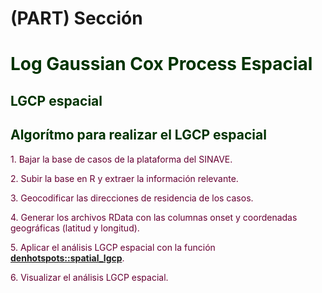 # (PART) Sección {-}

# **<span style="color:#003300;">Log Gaussian Cox Process Espacial</span>** {#lgcp}



## <span style="color:#003300;">**LGCP espacial**</span>

## **<span style="color:#003300;">Algorítmo para realizar el LGCP espacial </span>**


<span style="color:#660033;">1. Bajar la base de casos de la plataforma del SINAVE.</span>

<span style="color:#660033;">2. Subir la base en R y extraer la información relevante.</span>

<span style="color:#660033;">3. Geocodificar las direcciones de residencia de los casos. </span>

<span style="color:#660033;">4. Generar los archivos RData con las columnas onset y coordenadas geográficas (latitud y longitud).</span>

<span style="color:#660033;">5. Aplicar el análisis LGCP espacial con la función **[denhotspots::spatial_lgcp]()**.</span>

<span style="color:#660033;">6. Visualizar el análisis LGCP espacial.</span>

